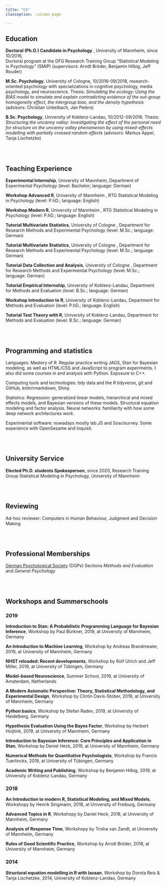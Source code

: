 ```yaml
---
title: "CV"
classoption: .column-page

---
```



## <i class="fas fa-graduation-cap"></i> Education


**Doctoral (Ph.D.) Candidate in Psychology** , University of Mannheim, since 10/2016,  
Doctoral program at the DFG Research Training Group “Statistical Modeling in Psychology” (SMiP) (supervisors: Arndt Bröder, Benjamin Hilbig, Jeff Rouder)

**M.Sc. Psychology**, University of Cologne, 10/2016-09/2018, research-oriented psychology with specializations in cognitive psychology, media psychology, and neuroscience. Thesis: _Simulating the ecology: Using the BIAS model to simulate and explain contradicting evidence of the out-group homogeneity effect, the intergroup bias, and the density hypothesis_  (advisors: Christian Unkelbach, Jan Peters)

**B.Sc. Psychology**, University of Koblenz-Landau, 10/2012-09/2016.
Thesis: _Structuring the uncanny valley: Investigating the effect of the personal need for structure on the uncanny valley phenomenon by using mixed-effects modelling with partially  crossed random effects_  (advisors: Markus Appel, Tanja Lischetzke)
 
<br/><br/>

## <i class="fas fa-chalkboard-teacher"></i> Teaching Experience

**Experimental Internship**, University of Mannheim, Department of Experimental Psychology (level: Bachelor; language: German)

**Workshop Advanced R**, University of Mannheim , RTG Statistical Modeling in Psychology (level: P.hD.; language: English)

**Workshop Modern R**, University of Mannheim , RTG Statistical Modeling in Psychology (level: P.hD.; language: English)

**Tutorial Multivariate Statistics**, University of Cologne , Department for Research Methods and Experimental Psychology (level: M.Sc.; language: German)

**Tutorial Multivariate Statistics**, University of Cologne , Department for Research Methods and Experimental Psychology (level: M.Sc.; language: German)
 
**Tutorial Data Collection and Analysis**, University of Cologne , Department for Research Methods and Experimental Psychology  (level: M.Sc.; language: German)

**Tutorial Empirical Internship**, University of Koblenz-Landau, Department for Methods and Evaluation (level: B.Sc.; language: German)

**Workshop Introduction to R**, University of Koblenz-Landau, Department for Methods and Evaluation (level: P.hD.; language: English)

**Tutorial Test Theory with R**, University of Koblenz-Landau, Department for Methods and Evaluation (level: B.Sc.; language: German)

<br/><br/>

## <i class="fas fa-chart-line"></i> Programming and statistics


Languages: Mastery of R. Regular practice writing JAGS, Stan for Bayesian modeling, as well as HTML/CSS and JavaScript to program experiments. I also did some courses in and analysis with Python. Exposure to C++.

Computing tools and technologies: tidy data and the R tidyverse, git and GitHub, knitr/rmarkdown, Shiny.

Statistics: Regression: generalized linear models, hierarchical and mixed effects models, and Bayesian versions of these models. Structural equation modeling and factor analysis. Neural networks:  familiarity with how some deep network architectures work. 

Experimental software: nowadays mostly lab.JS and Soscisurvey. Some experience with OpenSesame and  Inquisit.

<br/><br/>

## <i class="fas fa-building"></i> University Service


**Elected Ph.D. students Spokesperson**, since 2020, Research Training Group Statistical Modeling in Psychology, University of Mannheim

<br/><br/>

## <i class="fas fa-flask"></i> Reviewing

Ad-hoc reviewer:  Computers in Human Behaviour, Judgment and Decision Making

<br/><br/>

## <i class="far fa-address-card"></i> Professional Memberships

[German Psychological Society](https://www.dgps.de/) (DGPs) Sections *Methods and Evaluation* and *General Psychology*

<br/><br/>

## <i class="fas fa-brain"></i> Workshops and Summerschools


### 2019 

**Introduction to Stan: A Probabilistic Programming Language for Bayesian Inference**, Workshop by Paul Bürkner, 2019, at University of Mannheim, Germany 

**An Introduction to Machine Learning**, Workshop by Andreas Brandmeaier, 2019, at University of Mannheim, Germany 

**NHST reloaded: Recent developments**, Workshop by Rolf Ulrich and Jeff Miller, 2019, at University of Tübingen, Germany 

**Model-based Neuroscience**, Summer School, 2019, at University of Amsterdam, Netherlands

**A Modern Axiomatic Perspective: Theory, Statistical Methodology, and Experimental Design**, Workshop by Clintin Davis-Stober, 2019, at University of Mannheim, Germany

**Python basics**, Workshop by Stefan Radev, 2019, at University of Heidelberg, Germany

**Hypothesis Evaluation Using the Bayes Factor**, Workshop by Herbert Hoijtink, 2019, at University of Mannheim, Germany

**Introduction to Bayesian Inference: Core Principles and Application in Stan**,  Workshop by Daniel Heck, 2019, at University of Mannheim, Germany

**Numerical Methods for Quantitative Psychologists**, Workshop by Francis Tuerlinckx, 2019, at University of Tübingen, Germany

**Academic Writing and Publishing**, Workshop by Benjamin Hilbig, 2019, at University of Koblenz-Landau, Germany

### 2018

**An Introduction to modern R, Statistical Modeling, and Mixed Models**, Workshopy by Henrik Singmann, 2018, at University of Freiburg, Germany

**Advanced Topics in R**, Workshopy by Daniel Heck, 2018, at University of Mannheim, Germany

**Analysis of Response Time**, Workshopy by Trisha van Zandt, at University of Mannheim, Germany

**Rules of Good Scientific Practice**, Workshop by Arndt Bröder, 2018, at University of Mannheim, Germany

### 2014

**Structural equation modelling in R with lavaan**, Workshop by Dorota Reis & Tanja Lischetzke, 2014, University of Koblenz-Landau, Germany




